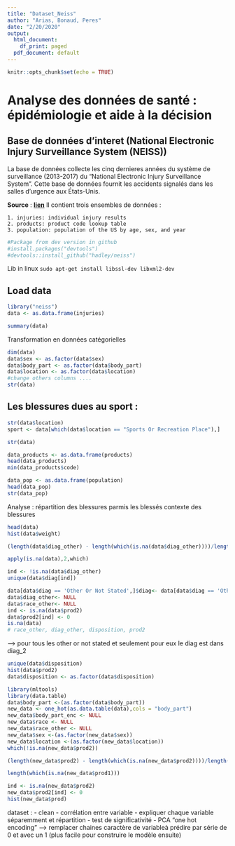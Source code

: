 ```yaml
---
title: "Dataset_Neiss"
author: "Arias, Bonaud, Peres"
date: "2/20/2020"
output:
  html_document:
    df_print: paged
  pdf_document: default
---
```


```r
knitr::opts_chunk$set(echo = TRUE)
```

# Analyse des données de santé : épidémiologie et aide à la décision
## Base de données d'interet (National Electronic Injury Surveillance System (NEISS))

La base de données collecte les cinq dernieres années du système de surveillance (2013-2017) du "National Electronic Injury Surveillance System". Cette base de données fournit les accidents signalés dans les salles d'urgence aux États-Unis.

**Source** : **[lien](https://github.com/hadley/neiss)**
Il contient trois ensembles de données : 

    1. injuries: individual injury results
    2. products: product code lookup table
    3. population: population of the US by age, sex, and year

```r
#Package from dev version in github
#install.packages("devtools")
#devtools::install_github("hadley/neiss")
```

Lib in linux
`sudo apt-get install libssl-dev libxml2-dev`

## Load data


```r
library("neiss")
data <- as.data.frame(injuries)
```
```r
summary(data)
```

Transformation en données catégorielles 
```r
dim(data)
data$sex <- as.factor(data$sex)
data$body_part <- as.factor(data$body_part)
data$location <- as.factor(data$location)
#change others columns ....
str(data)
```
## Les blessures dues au sport : 
```r
str(data$location)
sport <- data[which(data$location == "Sports Or Recreation Place"),]
```


```r
str(data)
```
```r
data_products <- as.data.frame(products)
head(data_products)
min(data_products$code)
```
```r
data_pop <- as.data.frame(population)
head(data_pop)
str(data_pop)
```
Analyse :
répartition des blessures parmis les blessés
contexte des blessures
```r
head(data)
hist(data$weight)

(length(data$diag_other) - length(which(is.na(data$diag_other))))/length(data$diag_other)

apply(is.na(data),2,which)

ind <- !is.na(data$diag_other)
unique(data$diag[ind])

data[data$diag == 'Other Or Not Stated',]$diag<- data[data$diag == 'Other Or Not Stated',]$diag_other
data$diag_other<- NULL
data$race_other<- NULL
ind <- is.na(data$prod2)
data$prod2[ind] <- 0
is.na(data)
# race_other, diag_other, disposition, prod2
```
--> pour tous les other or not stated et seulement pour eux le diag est dans diag_2
```r
unique(data$disposition)
hist(data$prod2)
data$disposition <- as.factor(data$disposition)
```


```r

library(mltools)
library(data.table)
data$body_part <-(as.factor(data$body_part))
new_data <- one_hot(as.data.table(data),cols = "body_part")
new_data$body_part_enc <- NULL
new_data$race <- NULL
new_data$race_other <- NULL
new_data$sex <-(as.factor(new_data$sex))
new_data$location <-(as.factor(new_data$location))
which(!is.na(new_data$prod2))

(length(new_data$prod2) - length(which(is.na(new_data$prod2))))/length(new_data$prod2)

length(which(is.na(new_data$prod1)))

ind <- is.na(new_data$prod2)
new_data$prod2[ind] <- 0
hist(new_data$prod)
```
dataset : 
- clean
- corrélation entre variable
- expliquer chaque variable séparemment et répartition
- test de significativité
- PCA
"one hot encoding" --> remplacer chaines caractère de variableà prédire par série de 0 et avec un 1 (plus facile pour construire le modèle ensuite)
